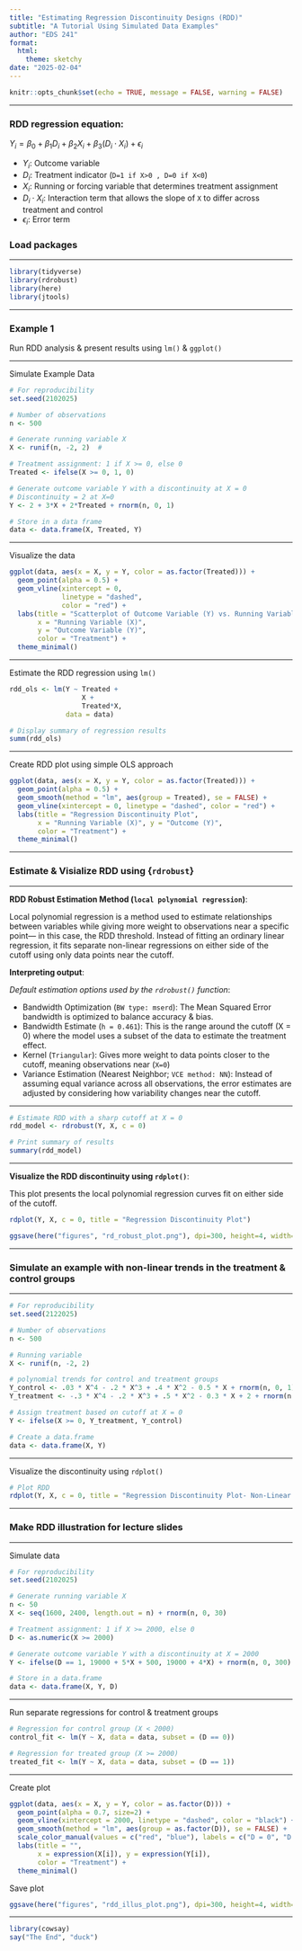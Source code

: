 ```yaml
---
title: "Estimating Regression Discontinuity Designs (RDD)"
subtitle: "A Tutorial Using Simulated Data Examples"
author: "EDS 241"
format:
  html:
    theme: sketchy
date: "2025-02-04"
---
```


```r
knitr::opts_chunk$set(echo = TRUE, message = FALSE, warning = FALSE)
```

------------------------------------------------------------------------

### RDD regression equation:

$Y_i = \beta_0 + \beta_1 D_i + \beta_2 X_i + \beta_3 (D_i \cdot X_i) + \epsilon_i$

- $Y_i$: Outcome variable
- $D_i$: Treatment indicator (`D=1 if X>0 , D=0 if X<0`)
- $X_i$: Running or forcing variable that determines treatment assignment
- $D_i \cdot X_i$: Interaction term that allows the slope of `X` to differ across treatment and control
- $\epsilon_i$: Error term


### Load packages

------------------------------------------------------------------------

```r
library(tidyverse)
library(rdrobust)
library(here)
library(jtools)
```

------------------------------------------------------------------------

### Example 1 

Run RDD analysis & present results using `lm()` & `ggplot()`

------------------------------------------------------------------------

Simulate Example Data

```r
# For reproducibility
set.seed(2102025)  

# Number of observations
n <- 500  

# Generate running variable X
X <- runif(n, -2, 2)  # 

# Treatment assignment: 1 if X >= 0, else 0
Treated <- ifelse(X >= 0, 1, 0)

# Generate outcome variable Y with a discontinuity at X = 0
# Discontinuity = 2 at X=0
Y <- 2 + 3*X + 2*Treated + rnorm(n, 0, 1)  

# Store in a data frame
data <- data.frame(X, Treated, Y)
```

------------------------------------------------------------------------

Visualize the data
```r
ggplot(data, aes(x = X, y = Y, color = as.factor(Treated))) +
  geom_point(alpha = 0.5) +
  geom_vline(xintercept = 0,
             linetype = "dashed",
             color = "red") +
  labs(title = "Scatterplot of Outcome Variable (Y) vs. Running Variable (X)",
       x = "Running Variable (X)",
       y = "Outcome Variable (Y)",
       color = "Treatment") +
  theme_minimal()
```

------------------------------------------------------------------------

Estimate the RDD regression using `lm()`

```r

rdd_ols <- lm(Y ~ Treated +
                  X +
                  Treated*X,
              data = data)

# Display summary of regression results
summ(rdd_ols)
```

------------------------------------------------------------------------

Create RDD plot using simple OLS approach

```r
ggplot(data, aes(x = X, y = Y, color = as.factor(Treated))) +
  geom_point(alpha = 0.5) +
  geom_smooth(method = "lm", aes(group = Treated), se = FALSE) +
  geom_vline(xintercept = 0, linetype = "dashed", color = "red") +
  labs(title = "Regression Discontinuity Plot",
       x = "Running Variable (X)", y = "Outcome (Y)",
       color = "Treatment") +
  theme_minimal()
```

------------------------------------------------------------------------

### Estimate & Visialize RDD using {`rdrobust`}

------------------------------------------------------------------------

**RDD Robust Estimation Method (`local polynomial regression`)**: 

Local polynomial regression is a method used to estimate relationships between variables while giving more weight to observations near a specific point— in this case, the RDD threshold. Instead of fitting an ordinary linear regression, it fits separate non-linear regressions on either side of the cutoff using only data points near the cutoff. 

**Interpreting output**:

*Default estimation options used by the `rdrobust()` function*:

- Bandwidth Optimization (`BW type: mserd`): The Mean Squared Error bandwidth is optimized to balance accuracy & bias.
- Bandwidth Estimate (`h = 0.461`): This is the range around the cutoff (X = 0) where the model uses a subset of the data to estimate the treatment effect.
- Kernel (`Triangular`): Gives more weight to data points closer to the cutoff, meaning observations near (`X=0`)
- Variance Estimation (Nearest Neighbor; `VCE method: NN`): Instead of assuming equal variance across all observations, the error estimates are adjusted by considering how variability changes near the cutoff.

------------------------------------------------------------------------

```r
# Estimate RDD with a sharp cutoff at X = 0
rdd_model <- rdrobust(Y, X, c = 0)

# Print summary of results
summary(rdd_model)
```

------------------------------------------------------------------------

**Visualize the RDD discontinuity using `rdplot()`**:

This plot presents the local polynomial regression curves fit on either side of the cutoff.

```r
rdplot(Y, X, c = 0, title = "Regression Discontinuity Plot")
```

```r
ggsave(here("figures", "rd_robust_plot.png"), dpi=300, height=4, width=9, units="in")
```

------------------------------------------------------------------------

### Simulate an example with non-linear trends in the treatment & control groups

------------------------------------------------------------------------

```r
# For reproducibility
set.seed(2122025)

# Number of observations
n <- 500  

# Running variable
X <- runif(n, -2, 2) 

# polynomial trends for control and treatment groups
Y_control <- .03 * X^4 - .2 * X^3 + .4 * X^2 - 0.5 * X + rnorm(n, 0, 1)   
Y_treatment <- -.3 * X^4 - .2 * X^3 + .5 * X^2 - 0.3 * X + 2 + rnorm(n, 0, 1)  

# Assign treatment based on cutoff at X = 0
Y <- ifelse(X >= 0, Y_treatment, Y_control)

# Create a data.frame
data <- data.frame(X, Y)
```

------------------------------------------------------------------------

Visualize the discontinuity using `rdplot()`
```r
# Plot RDD
rdplot(Y, X, c = 0, title = "Regression Discontinuity Plot- Non-Linear Trends")

```

------------------------------------------------------------------------

### Make RDD illustration for lecture slides

------------------------------------------------------------------------

Simulate data
```r
# For reproducibility
set.seed(2102025)  

# Generate running variable X
n <- 50
X <- seq(1600, 2400, length.out = n) + rnorm(n, 0, 30)

# Treatment assignment: 1 if X >= 2000, else 0
D <- as.numeric(X >= 2000)

# Generate outcome variable Y with a discontinuity at X = 2000
Y <- ifelse(D == 1, 19000 + 5*X + 500, 19000 + 4*X) + rnorm(n, 0, 300)

# Store in a data.frame
data <- data.frame(X, Y, D)
```

------------------------------------------------------------------------

Run separate regressions for control & treatment groups
```r
# Regression for control group (X < 2000)
control_fit <- lm(Y ~ X, data = data, subset = (D == 0))

# Regression for treated group (X >= 2000)
treated_fit <- lm(Y ~ X, data = data, subset = (D == 1))

```

------------------------------------------------------------------------

Create plot
```r

ggplot(data, aes(x = X, y = Y, color = as.factor(D))) +
  geom_point(alpha = 0.7, size=2) + 
  geom_vline(xintercept = 2000, linetype = "dashed", color = "black") +  # cutoff line
  geom_smooth(method = "lm", aes(group = as.factor(D)), se = FALSE) +
  scale_color_manual(values = c("red", "blue"), labels = c("D = 0", "D = 1")) +
  labs(title = "",
       x = expression(X[i]), y = expression(Y[i]),
       color = "Treatment") +
  theme_minimal()
```

Save plot
```r
ggsave(here("figures", "rdd_illus_plot.png"), dpi=300, height=4, width=9, units="in")
```

------------------------------------------------------------------------

```r
library(cowsay)
say("The End", "duck")
```


